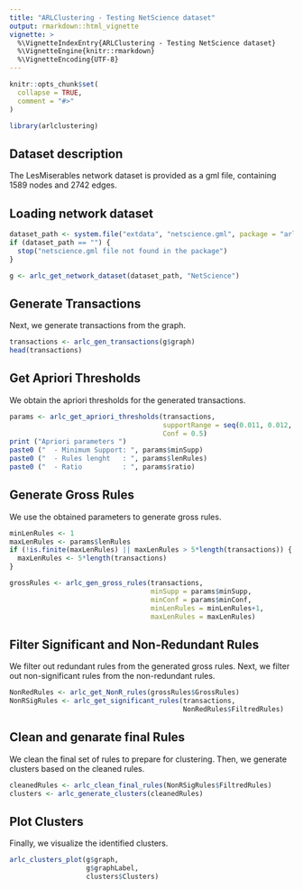 ```yaml
---
title: "ARLClustering - Testing NetScience dataset"
output: rmarkdown::html_vignette
vignette: >
  %\VignetteIndexEntry{ARLClustering - Testing NetScience dataset}
  %\VignetteEngine{knitr::rmarkdown}
  %\VignetteEncoding{UTF-8}
---
```


```r
knitr::opts_chunk$set(
  collapse = TRUE,
  comment = "#>"
)
```

```r
library(arlclustering)
```

## Dataset description
The LesMiserables network dataset is provided as a gml file, containing 1589 nodes and 2742 edges.


## Loading network dataset

```r
dataset_path <- system.file("extdata", "netscience.gml", package = "arlclustering")
if (dataset_path == "") {
  stop("netscience.gml file not found in the package")
}

g <- arlc_get_network_dataset(dataset_path, "NetScience")
```

## Generate Transactions

Next, we generate transactions from the graph.

```r
transactions <- arlc_gen_transactions(g$graph)
head(transactions)
```

## Get Apriori Thresholds

We obtain the apriori thresholds for the generated transactions.

```r
params <- arlc_get_apriori_thresholds(transactions,
                                      supportRange = seq(0.011, 0.012, by = 0.001),
                                      Conf = 0.5)
print ("Apriori parameters ")
paste0 ("  - Minimum Support: ", params$minSupp)
paste0 ("  - Rules lenght   : ", params$lenRules)
paste0 ("  - Ratio          : ", params$ratio)

```

## Generate Gross Rules

We use the obtained parameters to generate gross rules.

```r
minLenRules <- 1
maxLenRules <- params$lenRules
if (!is.finite(maxLenRules) || maxLenRules > 5*length(transactions)) {
  maxLenRules <- 5*length(transactions)
}

grossRules <- arlc_gen_gross_rules(transactions,
                                   minSupp = params$minSupp,
                                   minConf = params$minConf,
                                   minLenRules = minLenRules+1,
                                   maxLenRules = maxLenRules)

```

## Filter Significant and Non-Redundant Rules

We filter out redundant rules from the generated gross rules. Next, we filter out non-significant rules from the non-redundant rules.

```r
NonRedRules <- arlc_get_NonR_rules(grossRules$GrossRules)
NonRSigRules <- arlc_get_significant_rules(transactions,
                                           NonRedRules$FiltredRules)
```

## Clean and genarate final Rules

We clean the final set of rules to prepare for clustering. Then, we generate clusters based on the cleaned rules.

```r
cleanedRules <- arlc_clean_final_rules(NonRSigRules$FiltredRules)
clusters <- arlc_generate_clusters(cleanedRules)

```

## Plot Clusters

Finally, we visualize the identified clusters.

```r
arlc_clusters_plot(g$graph,
                   g$graphLabel,
                   clusters$Clusters)

```


